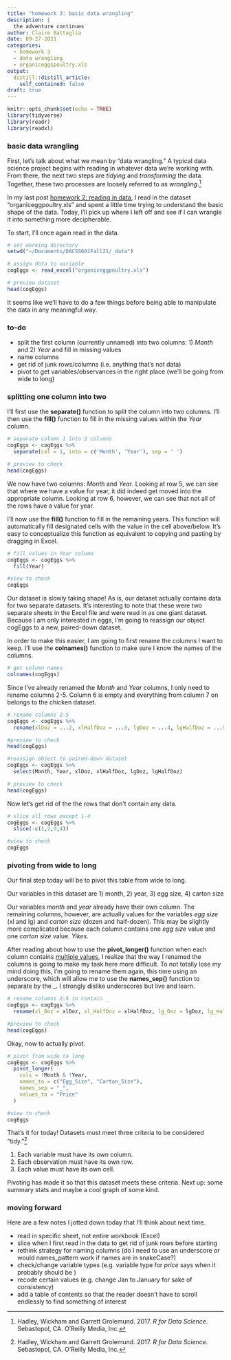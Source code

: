 ```yaml
---
title: "homework 3: basic data wrangling"
description: |
  the adventure continues
author: Claire Battaglia
date: 09-27-2021
categories:
  - homework 3
  - data wrangling
  - organiceggspoultry.xls
output:
  distill::distill_article:
    self_contained: false
draft: true
---
```



```r
knitr::opts_chunk$set(echo = TRUE)
library(tidyverse)
library(readr)
library(readxl)
```

### basic data wrangling

First, let's talk about what we mean by "data wrangling." A typical data science project begins with reading in whatever data we're working with. From there, the next two steps are *tidying* and *transforming* the data. Together, these two processes are loosely referred to as *wrangling*.[^1]

In my last post [homework 2: reading in data](https://mrolfe.github.io/DACSS601Fall21/posts/2021-09-15-blog-post-1-read-in-data/), I read in the dataset “organiceggpoultry.xls" and spent a little time trying to understand the basic shape of the data. Today, I'll pick up where I left off and see if I can wrangle it into something more decipherable.

To start, I'll once again read in the data.

```R
# set working directory
setwd("~/Documents/DACSS601Fall21/_data")

# assign data to variable
cogEggs <- read_excel("organiceggpoultry.xls")

# preview dataset
head(cogEggs)
```

It seems like we'll have to do a few things before being able to manipulate the data in any meaningful way.

### to-do

* split the first column (currently unnamed) into two columns: 1) *Month* and 2) *Year* and fill in missing values
* name columns
* get rid of junk rows/columns (i.e. anything that's not data)
* pivot to get variables/observances in the right place (we'll be going from wide to long)

### splitting one column into two

I'll first use the **separate()** function to split the column into two columns. I'll then use the **fill()** function to fill in the missing values within the *Year* column.

```R
# separate column 1 into 2 columns
cogEggs <- cogEggs %>%
  separate(col = 1, into = c('Month', 'Year'), sep = ' ')

# preview to check
head(cogEggs)
```

We now have two columns: *Month* and *Year*. Looking at row 5, we can see that where we have a value for year, it did indeed get moved into the appropriate column. Looking at row 6, however, we can see that not all of the rows have a value for year.

I'll now use the **fill()** function to fill in the remaining years. This function will automatically fill designated cells with the value in the cell above/below. It's easy to conceptualize this function as equivalent to copying and pasting by dragging in Excel.

```R
# fill values in Year column
cogEggs <- cogEggs %>%
  fill(Year)

#view to check
cogEggs
```

Our dataset is slowly taking shape! As is, our dataset actually contains data for two separate datasets. It's interesting to note that these were two separate sheets in the Excel file and were read in as one giant dataset. Because I am only interested in eggs, I'm going to reassign our object cogEggs to a new, paired-down dataset.

In order to make this easier, I am going to first rename the columns I want to keep. I'll use the **colnames()** function to make sure I know the names of the columns.

```R
# get column names
colnames(cogEggs)
```

Since I've already renamed the *Month* and *Year* columns, I only need to rename columns 2-5. Column 6 is empty and everything from column 7 on belongs to the chicken dataset.

```R
# rename columns 2-5
cogEggs <- cogEggs %>%
  rename(xlDoz = ...2, xlHalfDoz = ...3, lgDoz = ...4, lgHalfDoz = ...5)

#preview to check
head(cogEggs)
```

```R
#reassign object to paired-down dataset
cogEggs <- cogEggs %>%
  select(Month, Year, xlDoz, xlHalfDoz, lgDoz, lgHalfDoz)

# preview to check
head(cogEggs)
```

Now let's get rid of the the rows that don't contain any data.

```R
# slice all rows except 1-4
cogEggs <- cogEggs %>%
  slice(-c(1,2,3,4))

#view to check
cogEggs
```

### pivoting from wide to long

Our final step today will be to pivot this table from wide to long.

Our variables in this dataset are 1) month, 2) year, 3) egg size, 4) carton size

Our variables *month* and *year* already have their own column. The remaining columns, however, are actually values for the variables *egg size* (xl and lg) and *carton size* (dozen and half-dozen). This may be slightly more complicated because each column contains one *egg size* value and one *carton size* value. *Yikes.*

After reading about how to use the **pivot_longer()** function when each column contains [multiple values](https://dcl-wrangle.stanford.edu/pivot-advanced.html), I realize that the way I renamed the columns is going to make my task here more difficult. To not totally lose my mind doing this, I'm going to rename them again, this time using an underscore, which will allow me to use the **names_sep()** function to separate by the _. I strongly dislike underscores but live and learn.

```R
# rename columns 2-5 to contain _
cogEggs <- cogEggs %>%
  rename(xl_Doz = xlDoz, xl_HalfDoz = xlHalfDoz, lg_Doz = lgDoz, lg_HalfDoz = lgHalfDoz)

#preview to check
head(cogEggs)
```

Okay, now to actually pivot.

```R
# pivot from wide to long
cogEggs <- cogEggs %>%
  pivot_longer(
    cols = !Month & !Year,
    names_to = c("Egg_Size", "Carton_Size"),
    names_sep = "_",
    values_to = "Price"
  )

#view to check
cogEggs
```

That's it for today! Datasets must meet three criteria to be considered "tidy."[^2]

1.  Each variable must have its own column.
2.  Each observation must have its own row.
3.  Each value must have its own cell.

Pivoting has made it so that this dataset meets these criteria. Next up: some summary stats and maybe a cool graph of some kind.

### moving forward

Here are a few notes I jotted down today that I'll think about next time.

* read in specific sheet, not entire workbook (Excel)
* slice when I first read in the data to get rid of junk rows before starting
* rethink strategy for naming columns (do I need to use an underscore or would names_pattern work if names are in snakeCase?)
* check/change variable types (e.g. variable type for *price* says <chr> when it probably should be <dbl>)
* recode certain values (e.g. change Jan to January for sake of consistency)
* add a table of contents so that the reader doesn't have to scroll endlessly to find something of interest

[^1]: Hadley, Wickham and Garrett Grolemund. 2017. *R for Data Science.* Sebastopol, CA. O'Reilly Media, Inc.
[^2]: Hadley, Wickham and Garrett Grolemund. 2017. *R for Data Science.* Sebastopol, CA. O'Reilly Media, Inc.

